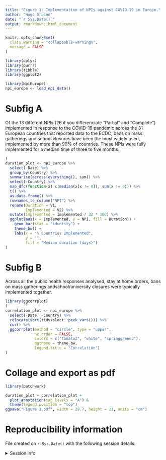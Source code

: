 ```yaml
---
title: "Figure 1: Implementation of NPIs against COVID-19 in Europe."
author: "Hugo Gruson"
date: "`r Sys.Date()`"
output: rmarkdown::html_document
---
```


```r
knitr::opts_chunk$set(
  class.warning = "collapsable-warnings",
  message = FALSE
)
```

```r
library(dplyr)
library(purrr)
library(tibble)
library(ggplot2)
```

```r
library(NpiEurope)
npi_europe <- load_npi_data()
```

# Subfig A

Of the 13 different NPIs (26 if you differenciate "Partial" and "Complete") implemented in response to the COVID-19 pandemic across the 31 European countries that reported data to the ECDC, bans on mass gatherings and school closures have been the most widely used, implemented by more than 90% of countries. These NPIs were fully implemented for a median time of three to five months.

```r
(
duration_plot <- npi_europe %>%
  select(-Date) %>%
  group_by(Country) %>%
  summarise(across(everything(), sum)) %>%
  select(-Country) %>%
  map_dfc(function(x) c(median(x[x != 0]), sum(x != 0))) %>%
  t() %>%
  as.data.frame() %>%
  rownames_to_column("NPI") %>%
  rename(Duration = V1,
         Implemented = V2) %>%
  mutate(Implemented = Implemented / 32 * 100) %>%
  ggplot(aes(x = Implemented, y = NPI, fill = Duration)) +
    geom_bar(stat = "identity") +
    theme_bw() +
    labs(x = "% Countries Implemented",
         y = "",
         fill = "Median duration (days)")
)
```


# Subfig B

Across all the public health responses analysed, stay  at home  orders, bans  on mass gatherings andschool/university closures were typically implemented together.

```r
library(ggcorrplot)
(
correlation_plot <- npi_europe %>%
  select(-Date, -Country) %>%
  relocate(sort(tidyselect::peek_vars())) %>%
  cor() %>%
  ggcorrplot(method = "circle", type = "upper",
             hc.order = FALSE,
             colors = c("tomato2", "white", "springgreen3"),
             ggtheme = theme_bw,
             legend.title = "Correlation")
)
```

# Collage and export as pdf

```r
library(patchwork)

duration_plot + correlation_plot +
  plot_annotation(tag_levels = "A") &
  theme(legend.position = "top")
ggsave("Figure 1.pdf", width = 29.7, height = 21, units = "cm")
```

# Reproducibility information

File created on `r Sys.Date()` with the following session details:

<details>
<summary>Session info</summary>

```r
sessionInfo()
```

</details>
